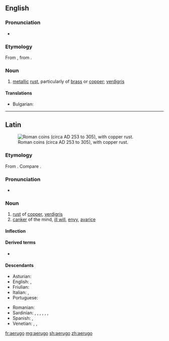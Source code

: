 ==English==

===Pronunciation===
* {{IPA|/iːˈruːɡoʊ/|/ɪˈruːɡoʊ/|/aɪˈruːɡoʊ/|lang=en}}

===Etymology===
From {{etyl|la|en}} {{m|la|aerūgō}}, from {{m|la|aes||copper, bronze, brass}}.

===Noun===
{{en-noun|-}}

# [[metal]]lic [[rust]], particularly of [[brass]] or [[copper]]; [[verdigris]]

====Translations====
{{trans-top|metallic rust}}
* Bulgarian: {{t+|bg|патина}}
{{trans-mid}}
{{trans-bottom}}

----

==Latin==
[[File:Frome Hoard pile of coins.jpg|thumb|Roman coins (circa AD 253 to 305), with copper rust.]]

===Etymology===
From {{m|la|aes||copper, bronze, brass}}. Compare {{m|la|ferrūgo||iron-rust}}.

===Pronunciation===
* {{la-IPA|aerūgō}}

===Noun===
{{la-noun|aerūgō||aerūginis|f|third}}

# [[rust]] of [[copper]], [[verdigris]]
# [[canker]] of the mind, [[ill will]], [[envy]], [[avarice]]

====Inflection====
{{la-decl-3rd|aerūgō|aerūgin}}

====Derived terms====
* {{l|la|aerūginōsus}}

====Descendants====
{{top2}}
* Asturian: {{l|ast|roña}}
* English: {{l|en|aerugo}}, {{l|en|aerugite}}
* Friulian: {{l|fur|ruzin}}
* Italian: {{l|it|ruggine}}, {{l|it|rogna}}
* Portuguese: {{l|pt|aerugita}}
{{mid2}}
* Romanian: {{l|ro|rugină}}
* Sardinian: {{l|sc|arroina}}, {{l|sc|arrúnia}}, {{l|sc|orroina}}, {{l|sc|rubinzu}}, {{l|sc|arroinu}}, {{l|sc|ruinu}}, {{l|sc|arruinu}}
* Spanish: {{l|es|orín}}, {{l|es|roña}}
* Venetian: {{l|vec|rùxen}}, {{l|vec|rùxene}}, {{l|vec|rùzen}}
{{bottom}}

[[fr:aerugo]]
[[mg:aerugo]]
[[sh:aerugo]]
[[zh:aerugo]]
